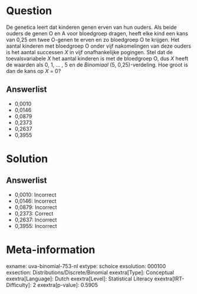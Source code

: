 Question
========

De genetica leert dat kinderen genen erven van hun ouders. Als beide
ouders de genen O en A voor bloedgroep dragen, heeft elke kind een kans
van 0,25 om twee O-genen te erven en zo bloedgroep O te krijgen. Het
aantal kinderen met bloedgroep O onder vijf nakomelingen van deze ouders
is het aantal successen *X* in vijf onafhankelijke pogingen. Stel dat de
toevalsvariabele *X* het aantal kinderen is met de bloedgroep O, dus *X*
heeft de waarden als 0, 1, \... , 5 en de *Binomiaal* (5,
0,25)-verdeling. Hoe groot is dan de kans op *X* = 0?

Answerlist
----------

* 0,0010
* 0,0146
* 0,0879
* 0,2373
* 0,2637
* 0,3955

Solution
========

Answerlist
----------

* 0,0010: Incorrect
* 0,0146: Incorrect
* 0,0879: Incorrect
* 0,2373: Correct
* 0,2637: Incorrect
* 0,3955: Incorrect

Meta-information
================
exname: uva-binomial-753-nl
extype: schoice
exsolution: 000100
exsection: Distributions/Discrete/Binomial
exextra[Type]: Conceptual
exextra[Language]: Dutch
exextra[Level]: Statistical Literacy
exextra[IRT-Difficulty]: 2
exextra[p-value]: 0.5905
